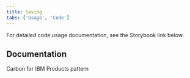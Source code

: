 ```yaml
---
title: Saving
tabs: ['Usage', 'Code']
---
```


<PageDescription>

For detailed code usage documentation, see the Storybook link below.

</PageDescription>

## Documentation
Carbon for IBM Products pattern

<Row className="resource-card-group">
    <Column colLg={4} colMd={4} noGutterSm>
        <ResourceCard
        subTitle="Saving - Storybook"
        href="https://carbon-for-ibm-products.netlify.app/?path=/story/ibm-products-patterns-saving-saving--auto"
        target="_blank"
        aspectRatio="2:1"
        actionIcon="arrowRight"
        />
    </Column>
</Row>